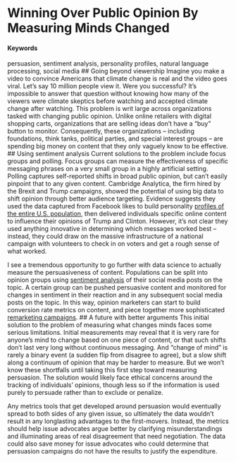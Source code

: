 # Winning Over Public Opinion By Measuring Minds Changed {#persuasion-metrics}
#### Keywords

persuasion, sentiment analysis, personality profiles, natural language processing, social media
<!-- BA: one thing I should think about is whether this course has been one long refutation of the very idea of persuasion, particularly those who are not fence-sitters or are somehow persuadable. What persuasion does seem to exist has been presented as manipulation or gaming the cognitive system of people. Also: very interesting concepts from Asynch 11... the notion that you extend an invitation, not an ask.-->
## Going beyond viewership
<!-- Fine, but read the headings by themselves. Do they also provide a synopsis? // BA: redo these at the end -->
Imagine you make a video to convince Americans that climate change is real and the video goes viral. Let's say 10 million people view it. Were you successful? It's impossible to answer that question without knowing how many of the viewers were climate skeptics before watching and accepted climate change after watching. This problem is writ large across organizations tasked with changing public opinion. Unlike online retailers with digital shopping carts, organizations that are selling ideas don't have a "buy" button to monitor. Consequently, these organizations -- including foundations, think tanks, political parties, and special interest groups -- are spending big money on content that they only vaguely know to be effective.
<!-- BA: should I simply whittle this down to one specific organization doing this, say Earthjustice, so I don't keep getting the frustrating comment that people aren't sure who would use this, despite iterating this list of types of organizations?-->
<!-- Pure numbers can be justified with some heavy assumptions. Indeed big numbers become even more important the weaker the effect. // BA: I think Brooks' basic take is that "weak indicator" data is good enough at scale, and "strong indicator" data of focus groups and polls are statistically valid to extend across big populations, so that this problem is already solved in two different ways. What this misses: The "weak indicator" data are very hard for non-technical orgs to know how to interpret, and the "strong indicator" data are too inexpensive and slow for daily decisionmaking by content-makers.-->
<!-- What kinds of buttons do they already have, or already use? // BA: there are various raw markers of engagement that are require more data to really understand what's meant by each user. But the raw markers are "likes" and other positive signs of engagement on social, site-specific reaction buttons ("Was this content helpful?"), Disqus comments, email to friend.  -->
<!-- BA: should I draw up a research question to end this section? -->
## Using sentiment analysis 
<!-- This section is about more than sentiment analysis. Indeed you'll want more than one method. // BA: change up header; other concepts are personality profiling, statistical experiments -->
Current solutions to the problem include focus groups and polling. Focus groups can measure the effectiveness of specific messaging phrases on a very small group in a highly artificial setting. Polling captures self-reported shifts in broad public opinion, but can't easily pinpoint that to any given content.
<!-- Polling could implement a pre-post within person design. // BA: Good point, so I think I need to amend this to highlight the slowness and extreme cost of this solution, as well as the bias of how people report to pollsters rather than observed response. -->
Cambridge Analytica, the firm hired by the Brexit and Trump campaigns, showed the potential of using big data to shift opinion through better audience targeting. Evidence suggests they used the data captured from Facebook likes to build personality [profiles of the entire U.S. population](/https://motherboard.vice.com/en_us/article/mg9vvn/how-our-likes-helped-trump-win), then delivered individuals specific online content to influence their opinions of Trump and Clinton. However, it's not clear they used anything innovative in determining which messages worked best -- instead, they could draw on the massive infrastructure of a national campaign with volunteers to check in on voters and get a rough sense of what worked. 

I see a tremendous opportunity to go further with data science to actually measure the persuasiveness of content. <!-- Subtle shift in unit of analysis. // BA: different than Measuring # of minds changed I guess. Okay. I prefer to talk about minds changed rather than scoring content. --> Populations can be split into opinion groups using [sentiment analysis](/https://en.wikipedia.org/wiki/Sentiment_analysis) of their social media posts on the topic. A certain group can be pushed persuasive content and monitored for changes in sentiment in their reaction and in any subsequent social media posts on the topic. In this way, opinion marketers can start to build conversion rate metrics on content, and piece together more sophisticated [remarketing campaigns](/http://rejoiner.com/resources/remarketing-vs-retargeting-whats-the-difference/).
<!-- How is social media policy changing to help or hinder such efforts? // BA: This was always tricky with Facebook. CambAn may have built personality profiles using online tests that users would voluntary open their account to scraping. Twitter has always seemed like anything goes as long as you don't try to scrape the entirety but play within their throttling. But I don't think he's asking about this level of detail, more the moral shift in silicon valley post election 2016. Also, the backlash from the Facebook emotions experiment. We'd have to avoid following pitfalls: targeting those holding hateful beliefs, offering false information to persuade, lack of transparency of who provides the messaging, and the lack of consent around the expriment. Probably should have a graf just on how to do this ethically, though there's some doubt in my mind if every one of those ethical boxes could be checked. -->
## A future with better arguments
<!-- better manipulation? consider unintended consequences // BA: he didn't seem to buy the better arguments frame. what is the difference between persuasion and manipulation to me? transparency/consent. the one being persuaded knows who is the persuader, knows that the persuader is trying to persuade. and accuracy. that the persuasion is being done with truthful information. -->
This initial solution to the problem of measuring what changes minds faces some serious limitations. Initial measurements may reveal that it is very rare for anyone's mind to change based on one piece of content, or that such shifts don't last very long without continuous messaging. And "change of mind" is rarely a binary event (a sudden flip from disagree to agree), but a slow shift along a continuum of opinion that may be harder to measure. But we won't know these shortfalls until taking this first step toward measuring persuasion. 
<!-- You're taking a tacitly cynical stance on democratic ethics. // BA: I guess he's saying that because I haven't addressed ethics to this point. I think this entire section will need to be an exploration of how one could do this ethically. -->
The solution would likely face ethical concerns around the tracking of individuals' opinions, though less so if the information is used purely to persuade rather than to exclude or penalize. 

Any metrics tools that get developed around persuasion would eventually spread to both sides of any given issue, so ultimately the data wouldn't result in any longlasting advantages to the first-movers. Instead, the metrics should help issue advocates argue better by clarifying misunderstandings and illuminating areas of real disagreement that need negotiation. The data could also save money for issue advocates who could determine that persuasion campaigns do not have the results to justify the expenditure. 
<!-- How to avoid a race to the bottom? -->
<!-- Brooks' final comments: I'm most fascinated by the moral ambivalence of this proposal. I probably enjoy it more for that reason, but I think clarifying your moral position will also help you develop more concrete tactics about what should be done. Attempting moral neutrality (albeit the dubious neutrality of an arms dealer) is one option, and currently the default. I would welcome some basic internal dialogue, for instance, about how ends justify means. // BA: Okay, so I will try to outline how to do this ethically.
Though I think you need to clarify your outcome of interest. "Minds changed" will quickly devolve into some measure of behavior, like engagement, and you need to decide whether you will hold the line against certain kinds of reductionism. System 1 will ride roughshod, after all! You will need to do some soul-searching about which particular commitment you want to make, because there are certain contradictions below. 
On the metrics side, there is an NLP angle, a social network angle, and a psychological angle. You have the third one covered here.
I know you're no stranger to headlines/headings, but consider whether reading your TOC alone actually delivers some microcosm of your proposal. // BA: I fixed the keywords, will fix the subheads
Given more space, you should attempt to demonstrate rather than assert these methodological arguments. Chasing numbers may make sense, but here you discount it almost entirely. You do not deny that there is a real conversion rate, indeed your proposal is all about measuring it. If you assume a range of conversion rates, how then does an interpretation of viral numbers change? // BA: Because I've seen how you get big numbers by pandering to pre-existing beliefs. Conversion rate is probably inversely related to traffic.
Don't overestimate the meaningfulness of sales for a corporation, or underestimate the meaning of existing metrics used by advocacy orgs Polling is probably the best method. It's also the most costly. In general though, think about how interview methods differ from observational methods. The main reason is people always know they are being interviewed (whether over the phone or by an online poll--also called an interview among methodologists). // BA: Okay work in this.
It does seem natural that some better form of instrumentation could ride on the coattails of these nuanced messaging tactics. But notice that they use a measurement of "natural" behavior (likes) to gather information. It is unclear then how they chose what content to push to any clusters they gleaned from like behavior. Perhaps it was the messages themselves that were or were not being liked? // BA: No, it was all manner of random things. See article. I think I need to distinguish in the writeup that you'd use likes and sentiment analysis to determine beliefs on climate change. But you might divide up that group into personality profiles (and your basic socioeconomic info) to target with different content, since different personality types may find different messaging more persuasive. I also could simply lose the whole Cambridge Analytica stuff and more simply envision a way to help advocacy orgs do framing tests online rather than in expensive focus groups.  
The earth may be shifting here, which is a big strategic question for the success of a concept like this. // BA: Right... the question around what's possible now that there's been a lot of pushback is definitely worth pondering. I need to enunciate an ethical version of this, which may mean dumping the personality profiling.
Here your ambivalence comes to the fore. Persuasion and argument may be very different things. One may appeal to reason, the other to everything but. // BA: ... I guess I feel like anything that isn't untruthful ultimately is fair game. What we know so far seems to indicate that relationships and stories matter, arguments from strangers don't. But I don't view storytelling from friends and family to be de facto manipulative like Brooks seems to. The prototype here is really same-sex marriage and the power of people coming out to friends and family. That's not manipulative.
I would highly recommend learning about Jürgen Habermas and his arguments about how democratic processes must be protected against manipulations. Your seem to believe that the only defense against manipulation is an arms race among the interests. You may be right, but it sounds treacherous, hence my fear of a race to the bottom if the data show that short-circuiting reason is always the best tactical approach. 
You may want to locate a project that adopts a very different paradigm. One that asks how tech can support deliberative democracy, for instance. In any event you should try to unearth some of the big assumptions you are making. The best way to do this is a "pre-mortem": what if you could implement your strategy. What would the consequences, intended and unintended, be?
Do a little more to clarify who your client is. "Advantage" is a stakeholder dependent concept, and adopting a consistent perspective will go a long way to clarify and concretize your proposal. I'd recommend also reaching out on Slack to folks working on the "fake news" problem. There's a lot of opportunity for collaboration around that now, and I think you could hitch your cart to that for some useful dialogue. // BA: Let's do outreach after the cleanup on this concept. I guess I view the "fake news" fighters to be largely doing something different -- they are working at cleaning up the information space of false and misleading information. I need to find a way to clearly get the reader out of the mindset of fake news and Trump since that's proving to be a distraction. I am thinking that the Cambridge Analytica reference probably should be dumped. I really am interested in content that changes minds, not in changing minds by cleaning up the information landscape - which is what everyone is chasing right now. I reject that changing minds with content cannot be done ethically, however. Otherwise, what else do we mean by education? Why do we revere writing or artwork that made us think differently? Are all of those things "manipulative"?
Or just decide to be the one who gets there first :)-->

